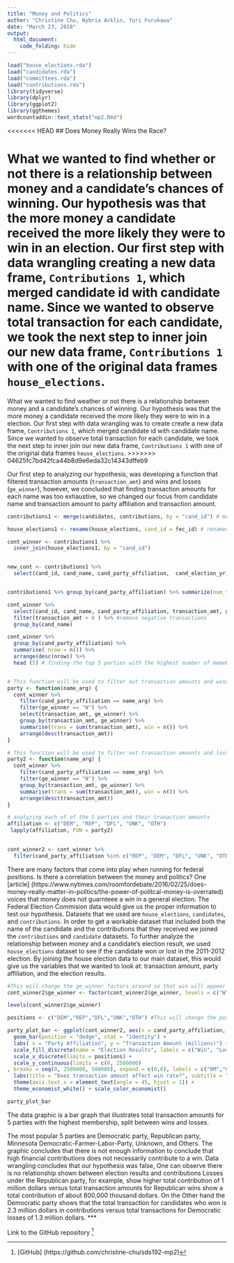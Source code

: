 ```yaml
---
title: "Money and Politics"
author: "Christine Chu, Nybria Acklin, Yuri Furukawa"
date: "March 23, 2018"
output:
  html_document:
    code_folding: hide
--- 
```


```r
load("house_elections.rda")
load("candidates.rda")
load("committees.rda")
load("contributions.rda")
library(tidyverse)
library(dplyr)
library(ggplot2)
library(ggthemes)
wordcountaddin::text_stats("mp2.Rmd")
```
<<<<<<< HEAD
## Does Money Really Wins the Race?

What we wanted to find whether or not there is a relationship between money and a candidate's chances of winning. Our hypothesis was that the more money a candidate received the more likely they were to win in an election. Our first step with data wrangling creating a new data frame, `Contributions 1`, which merged candidate id with candidate name. Since we wanted to observe total transaction for each candidate, we took the next step to inner join our new data frame,  `Contributions 1` with one of the original data frames `house_elections`.
=======
What we wanted to find weather or not there is a relationship between money and a candidate's chances of winning. Our hypothesis was that the more money a candidate received the more likely they were to win in a election. Our first step with data wrangling was to create create a new data frame, `Contributions 1`, which merged candidate id with candidate name. Since we wanted to observe total transaction for each candidate, we took the next step to inner join our new data frame,  `Contributions 1` with one of the original data frames `house_elections`.
>>>>>>> 04625fc7bd42fca44b8d9e6eda32c14343dffeb9

Our first step to analyzing our hypothesis, was developing a function that filtered transaction amounts (`transaction_amt`) and wins and losses (`ge_winner`), however, we concluded that finding transaction amounts for each name was too exhaustive, so we changed our focus from candidate name and transaction amount  to party affiliation and transaction amount. 

```r
contributions1 <- merge(candidates, contributions, by = "cand_id") # merged the candidate dataframe and contribution dataframe by the cand_id to see the name of the candidate

house_elections1 <- rename(house_elections, cand_id = fec_id) # renamed the row 

cont_winner <- contributions1 %>%
  inner_join(house_elections1, by = "cand_id") 


new_cont <- contributions1 %>%
  select(cand_id, cand_name, cand_party_affiliation,  cand_election_yr, cand_office_state , name, transaction_amt) # there are a lot of contributions to the same representative. 


contributions1 %>% group_by(cand_party_affiliation) %>% summarize(num_type = n()) %>% arrange(desc(num_type)) %>% head(4)

cont_winner %>%
  select(cand_id, cand_name, cand_party_affiliation, transaction_amt, ge_winner) %>%
  filter(transaction_amt > 0 ) %>% #remove negative transactions
  group_by(cand_name)

cont_winner %>%
  group_by(cand_party_affiliation) %>%
  summarise( nrow = n()) %>%
  arrange(desc(nrow)) %>%
  head (5) # finding the top 5 parties with the highest number of memebers in the election


# This function will be used to filter out transaction amounts and wins for each polical party 
party <- function(name_arg) {
  cont_winner %>%
    filter(cand_party_affiliation == name_arg) %>%
    filter(ge_winner == "W") %>%
    select(transaction_amt, ge_winner) %>%
    group_by(transaction_amt, ge_winner) %>%
    summarise(trans = sum(transaction_amt), win = n()) %>%
    arrange(desc(transaction_amt))
}

# This function will be used to filter out transaction amounts and losses for each polical party 
party2 <- function(name_arg) {
  cont_winner %>%
    filter(cand_party_affiliation == name_arg) %>%
    filter(ge_winner == "N") %>%
    group_by(transaction_amt, ge_winner) %>%
    summarise(trans = sum(transaction_amt), win = n()) %>%
    arrange(desc(transaction_amt))
}  

# analyzing each of of the 5 parties and their tranaction amounts 
affiliation <- c("DEM", "REP", "DFL", "UNK", "OTH")
 lapply(affiliation, FUN = party2)
  

cont_winner2 <- cont_winner %>%
  filter(cand_party_affiliation %in% c("REP", "DEM", "DFL", "UNK", "OTH"))

```


There are many factors that come into play when running for federal positions. Is there a correlation between the money and politics?  One [article] (https://www.nytimes.com/roomfordebate/2016/02/25/does-money-really-matter-in-politics/the-power-of-politcal-money-is-overrated) voices that money does not guarnteee a win in a general election. The Federal Election Commision data would give us the proper information to test our hypothesis. Datasets that we used are `house_elections`, `candidates`, and `contributions`. In order to get a workable dataset that included both the name of the candidate and the contributions that they received we joined the `contributions` and `candidate` datasets. To further analyze the relationship between money and a candidate’s election result, we used `house_elections` dataset to see if the candidate won or lost in the 2011-2012 election. By joining the house election data to our main dataset, this would give us the variables that we wanted to look at: transaction amount, party affiliation, and the election results. 

```r
#This will change the ge_winner factors around so that win will appear as the first bar with lose following. 
cont_winner2$ge_winner <- factor(cont_winner2$ge_winner, levels = c("W", "N"))

levels(cont_winner2$ge_winner)
```

```r
positions <- c("DEM","REP","DFL","UNK","OTH") #This will change the positon of the factors on the plot 

party_plot_bar <- ggplot(cont_winner2, aes(x = cand_party_affiliation, y = transaction_amt, fill = ge_winner)) +
  geom_bar(position = "dodge", stat = "identity") + 
  labs( x = "Party Affiliation", y = "Transaction Amount (millions)") + 
  scale_fill_discrete(name = "Election Results", labels = c("Win", "Lose")) +
  scale_x_discrete(limits = positions) +
  scale_y_continuous(limits = c(0, 2500000)
, breaks = seq(0, 2500000, 500000), expand = c(0,0), labels = c("0M","0.5M","1M","1.5M","2M","2.5M")) + 
  labs(title = "Does transaction amount affect win rate?", subtitle = "Exploring the relationship between contributions and election results") +
  theme(axis.text.x = element_text(angle = 45, hjust = 1)) +
  theme_economist_white() + scale_color_economist()

party_plot_bar
```

The data graphic is a bar graph that illustrates total transaction amounts for 5 parties with the highest membership, split between wins and losses. 

The most popular 5 parties are Democratic party, Republican party, Minnesota Democratic-Farmer-Labor-Party, Unknown, and Others. The graphic concludes that there is not enough information to conclude that high financial contributions does not necessarily contribute to a win. Data wrangling concludes that our hypothesis was false, One can observe there is no relationship shown between election results and contributions Losses under the Republican party, for example, show higher total contribution of 1 million dollars versus total transaction amounts for Republican wins show a total contribution of about 800,000 thousand dollars. On the Other hand the Democratic party shows that the total transaction for candidates who won is 2.3 million dollars in contributions versus total transactions for Democratic losses of 1.3 million dollars.
*** 

Link to the GitHub repository [^1]

[^1]: [GitHub] (https://github.com/christine-chu/sds192-mp2)
